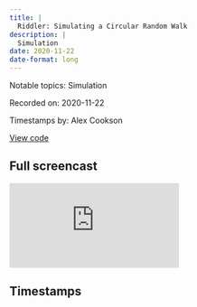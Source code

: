 ```yaml
---
title: |
  Riddler: Simulating a Circular Random Walk
description: |
  Simulation
date: 2020-11-22
date-format: long
---
```


Notable topics: Simulation

Recorded on: 2020-11-22

Timestamps by: Alex Cookson

[View code](NA)

## Full screencast

<iframe class="video" src="https://www.youtube.com/embed/b1oKh9eeqkY" title="YouTube video player" frameborder="0" allow="accelerometer; autoplay; clipboard-write; encrypted-media; gyroscope; picture-in-picture" allowfullscreen></iframe>

## Timestamps

<script id="timestamps" type="application-json">[{"timestamp_with_hours":"0:1:25","description":"Using `sample()` and `cumsum()` to simulate a random walk","functions":"sample | cumsum","timestamp_sec":85},{"timestamp_with_hours":"0:2:30","description":"Using `%%` (modulo operator) to \"close\" the circle (set the number of people in the circle)","functions":"%%","timestamp_sec":150},{"timestamp_with_hours":"0:3:40","description":"Using `crossing` function to set up \"tidy\" simulation (gives you all possible combinations of values you provide it)","functions":"crossing","timestamp_sec":220},{"timestamp_with_hours":"0:5:10","description":"Using `distinct` function and its `.keep_all` argument to get only the first unique set of the variables you give it","functions":"distinct","timestamp_sec":310},{"timestamp_with_hours":"0:8:15","description":"Visualizing the number of steps it takes for the sauce to reach people at differents seats","timestamp_sec":495},{"timestamp_with_hours":"0:13:40","description":"Visualizing the distribution of number of steps it takes to reach each seat","timestamp_sec":820},{"timestamp_with_hours":"0:26:30","description":"Investigating the parabolic shape of average number of steps to reach a given seat","timestamp_sec":1590},{"timestamp_with_hours":"0:28:40","description":"Using `lm` and `I` functions to calculate formula of the parabola describing average number of steps","functions":"lm | I","timestamp_sec":1720},{"timestamp_with_hours":"0:30:15","description":"Starting to vary the size of the table","timestamp_sec":1815},{"timestamp_with_hours":"0:38:45","description":"Summary of screencast","timestamp_sec":2325}]</script>

